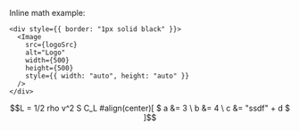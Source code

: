 




 <p>Inline math example: </p>

    <div style={{ border: "1px solid black" }}>
      <Image
        src={logoSrc}
        alt="Logo"
        width={500}
        height={500}
        style={{ width: "auto", height: "auto" }}
      />
    </div>

```math
L = 1/2 rho v^2 S C_L

#align(center)[
  $
  a &= 3 \
  b &= 4 \
  c &= "ssdf" + d
  $
]
```
